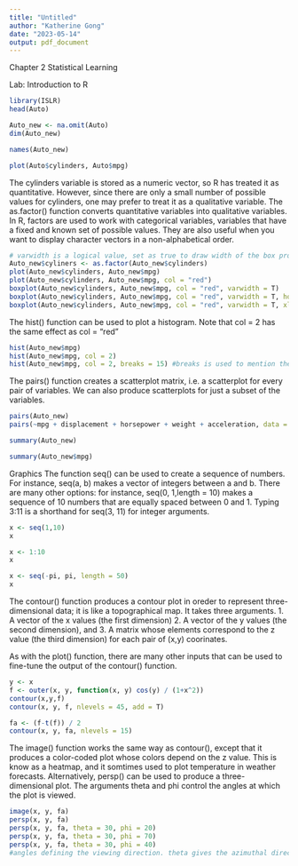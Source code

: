```yaml
---
title: "Untitled"
author: "Katherine Gong"
date: "2023-05-14"
output: pdf_document
---
```


Chapter 2 Statistical Learning

Lab: Introduction to R
```r
library(ISLR)
head(Auto)
```
```r
Auto_new <- na.omit(Auto)
dim(Auto_new)
```

```r
names(Auto_new)
```
```r
plot(Auto$cylinders, Auto$mpg)
```
The cylinders variable is stored as a numeric vector, so R has treated it as quantitative. However, since there are only a small number of possible values for cylinders, one may prefer to treat it as a qualitative variable. The as.factor() function converts quantitative variables into qualitative variables.
In R, factors are used to work with categorical variables, variables that have a fixed and known set of possible values. They are also useful when you want to display character vectors in a non-alphabetical order.
```r
# varwidth is a logical value, set as true to draw width of the box proportionate to the sample size
Auto_new$cyliners <- as.factor(Auto_new$cylinders)
plot(Auto_new$cylinders, Auto_new$mpg)
plot(Auto_new$cylinders, Auto_new$mpg, col = "red")
boxplot(Auto_new$cylinders, Auto_new$mpg, col = "red", varwidth = T)
boxplot(Auto_new$cylinders, Auto_new$mpg, col = "red", varwidth = T, horizontal = T)
boxplot(Auto_new$cylinders, Auto_new$mpg, col = "red", varwidth = T, xlab = "cylinders", ylab = "MPG")
```
The hist() function can be used to plot a histogram. Note that col = 2 has the same effect as col = "red"
```r
hist(Auto_new$mpg)
hist(Auto_new$mpg, col = 2)
hist(Auto_new$mpg, col = 2, breaks = 15) #breaks is used to mention the width of each bar
```
The pairs() function creates a scatterplot matrix, i.e. a scatterplot for every pair of variables. We can also produce scatterplots for just a subset of the variables.
```r
pairs(Auto_new)
pairs(~mpg + displacement + horsepower + weight + acceleration, data = Auto_new)
```
```r
summary(Auto_new)
```
```r
summary(Auto_new$mpg)
```

Graphics
The function seq() can be used to create a sequence of numbers. For instance, seq(a, b) makes a vector of integers between a and b. There are many other options: for instance, seq(0, 1,length = 10) makes a sequence of 10 numbers that are equally spaced between 0 and 1. Typing 3:11 is a shorthand for seq(3, 11) for integer arguments.
```r
x <- seq(1,10)
x
```
```r
x <- 1:10
x
```
```r
x <- seq(-pi, pi, length = 50)
x
```
The contour() function produces a contour plot in oreder to represent three-dimensional data; it is like a topographical map. It takes three arguments.
1. A vector of the x values (the first dimension)
2. A vector of the y values (the second dimension), and
3. A matrix whose elements correspond to the z value (the third dimension) for each pair of (x,y) coorinates.

As with the plot() function, there are many other inputs that can be used to fine-tune the output of the contour() function. 
```r
y <- x
f <- outer(x, y, function(x, y) cos(y) / (1+x^2))
contour(x,y,f)
contour(x, y, f, nlevels = 45, add = T)
```
```r
fa <- (f-t(f)) / 2
contour(x, y, fa, nlevels = 15)
```
The image() function works the same way as contour(), except that it produces a color-coded plot whose colors depend on the z value. This is know as a heatmap, and it somtimes used to plot temperature in weather forecasts. Alternatively, persp() can be used to produce a three-dimensional plot. The arguments theta and phi control the angles at which the plot is viewed.
```r
image(x, y, fa)
persp(x, y, fa)
persp(x, y, fa, theta = 30, phi = 20)
persp(x, y, fa, theta = 30, phi = 70)
persp(x, y, fa, theta = 30, phi = 40)
#angles defining the viewing direction. theta gives the azimuthal direction and phi the colatitude.
```

